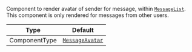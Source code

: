 Component to render avatar of sender for message, within [`MessageList`](../../../../ui-components/message-list-components/message-list.mdx). This component is only rendered for messages from other users.

| Type          | Default                                                                                                                                              |
| ------------- | ---------------------------------------------------------------------------------------------------------------------------------------------------- |
| ComponentType | [`MessageAvatar`](https://github.com/GetStream/stream-chat-react-native/blob/develop/package/src/components/Message/MessageSimple/MessageAvatar.tsx) |
